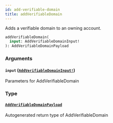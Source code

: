 ```yaml
---
id: add-verifiable-domain
title: addVerifiableDomain
---
```


Adds a verifiable domain to an owning account.

```graphql
addVerifiableDomain(
  input: AddVerifiableDomainInput!
): AddVerifiableDomainPayload

```

### Arguments

#### `input` ([`AddVerifiableDomainInput!`](/docs/api/inputs/add-verifiable-domain-input))

Parameters for AddVerifiableDomain

### Type

#### [`AddVerifiableDomainPayload`](/docs/api/objects/add-verifiable-domain-payload)

Autogenerated return type of AddVerifiableDomain
